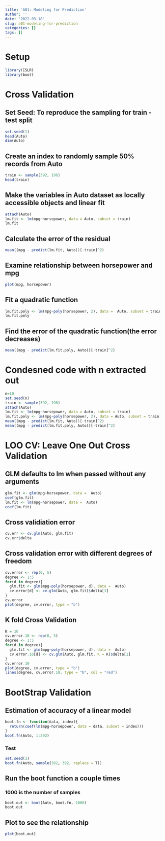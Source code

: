 ```yaml
---
title: 'A01: Modeling for Prediction'
author: ''
date: '2022-03-18'
slug: a01-modeling-for-prediction
categories: []
tags: []
---
```

# Setup
```r
library(ISLR)
library(boot)
```
# Cross Validation
## Set Seed: To reproduce the sampling for train - test split
```r
set.seed(1)
head(Auto)
dim(Auto)
```
## Create an index to randomly sample 50% records from Auto
```r
train <- sample(392, 196)
head(train)
```
## Make the variables in Auto dataset as locally accessible objects and linear fit
```r
attach(Auto)
lm.fit <- lm(mpg~horsepower, data = Auto, subset = train)
lm.fit
```
## Calculate the error of the residual 
```r
mean((mpg - predict(lm.fit, Auto))[-train]^2)
```
## Examine relationship between horsepower and mpg
```r
plot(mpg, horsepower)
```
## Fit a quadratic function
```r
lm.fit.poly <- lm(mpg~poly(horsepower, 2), data =  Auto, subset = train)
lm.fit.poly
```
## Find the error of the quadratic function(the error decreases)
```r
mean((mpg - predict(lm.fit.poly, Auto))[-train]^2)
```
# Condesned code with n extracted out
```r
n=10
set.seed(n)
train <- sample(392, 196)
attach(Auto)
lm.fit <- lm(mpg~horsepower, data = Auto, subset = train)
lm.fit.poly <- lm(mpg~poly(horsepower, 2), data = Auto, subset = train)
mean((mpg - predict(lm.fit, Auto))[-train]^2)
mean((mpg - predict(lm.fit.poly, Auto))[-train]^2)
```
# LOO CV: Leave One Out Cross Validation
## GLM defaults to lm when passed without any arguments
```r
glm.fit <- glm(mpg~horsepower, data =  Auto)
coef(glm.fit)
lm.fit <- lm(mpg~horsepower, data =  Auto)
coef(lm.fit)
```
## Cross validiation error
```r
cv.err <- cv.glm(Auto, glm.fit)
cv.err$delta
```
## Cross validation error with different degrees of freedom
```r
cv.error <- rep(0, 5)
degree <- 1:5
for(d in degree){
  glm.fit <- glm(mpg~poly(horsepower, d), data =  Auto)
  cv.error[d] <- cv.glm(Auto, glm.fit)$delta[1]
}
cv.error
plot(degree, cv.error, type = "b")
```
## K fold Cross Validation
```r
K = 10
cv.error.10 <- rep(0, 5)
degree <- 1:5
for(d in degree){
  glm.fit <- glm(mpg~poly(horsepower, d), data =  Auto)
  cv.error.10[d] <- cv.glm(Auto, glm.fit, K = K)$delta[1]
}
cv.error.10
plot(degree, cv.error, type = "b")
lines(degree, cv.error.10, type = "b", col = "red")
```
# BootStrap Validation
## Estimation of accuracy of a linear model
```r
boot.fn <- function(data, index){
  return(coef(lm(mpg~horsepower, data = data, subset = index)))
}
boot.fn(Auto, 1:392)
```
### Test
```r
set.seed(1)
boot.fn(Auto, sample(392, 392, replace = T))
```
## Run the boot function a couple times
### 1000 is the number of samples
```r
boot.out <- boot(Auto, boot.fn, 1000)
boot.out
```
## Plot to see the relationship
```r
plot(boot.out)
```









